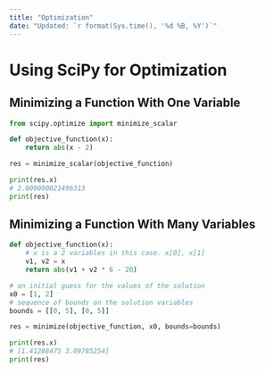 ```yaml
---
title: "Optimization"
date: "Updated: `r format(Sys.time(), '%d %B, %Y')`"
---
```

# Using SciPy for Optimization

## Minimizing a Function With One Variable

``` python
from scipy.optimize import minimize_scalar

def objective_function(x):
    return abs(x - 2)

res = minimize_scalar(objective_function)

print(res.x)
# 2.000000021496313
print(res)
```
## Minimizing a Function With Many Variables

```python
def objective_function(x):
    # x is a 2 variables in this case. x[0], x[1]
    v1, v2 = x
    return abs(v1 + v2 * 6 - 20)

# an initial guess for the values of the solution
x0 = [1, 2]
# sequence of bounds on the solution variables
bounds = [[0, 5], [0, 5]]

res = minimize(objective_function, x0, bounds=bounds)

print(res.x)
# [1.41288475 3.09785254]
print(res)

```



